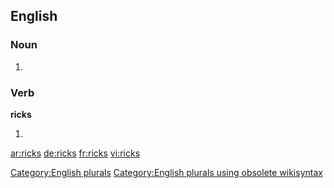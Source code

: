 {{also|Ricks}}
==English==

===Noun===
{{head|en}}

# {{plural of|rick}}

===Verb===
'''ricks'''

# {{en-third-person singular of|rick}}

[[Category:English plurals]][[Category:English plurals using obsolete wikisyntax]]

[[ar:ricks]]
[[de:ricks]]
[[fr:ricks]]
[[vi:ricks]]